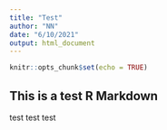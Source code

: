 ```yaml
---
title: "Test"
author: "NN"
date: "6/10/2021"
output: html_document
---
```


```r
knitr::opts_chunk$set(echo = TRUE)
```

## This is a test R Markdown

test test test 

